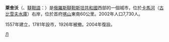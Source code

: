 {{coord|55|24|N|49|33|E|display=title}}
'''萊舍沃'''（{{lang-ru|Лаишево}}、[[韃靼語|韃靼語]]：{{lang|tt|Лаеш}}）是[[俄羅斯|俄羅斯]][[韃靼斯坦共和國|韃靼斯坦共和國]]西部的一個城市，位於[[卡馬河|卡馬河]]（[[古比雪夫水庫|古比雪夫水庫]]）右岸，位於首府[[喀山|喀山]]東南60公里。2002年人口7,730人。

1557年建立，1781年設市，1926年被撤。2004年復設。

{{韃靼斯坦共和國行政區劃}}

[[Category:韃靼斯坦共和國城市|Л]]